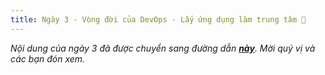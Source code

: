 ```yaml
---
title: Ngày 3 - Vòng đời của DevOps - Lấy ứng dụng làm trung tâm 📱
---
```


_Nội dung của ngày 3 đã được chuyển sang đường dẫn **[này](https://portal.builetuananh.name.vn/docs/90days/stage1)**.
Mời quý vị và các bạn đón xem._
